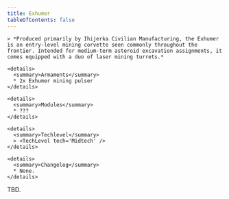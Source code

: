 ```yaml
---
title: Exhumer
tableOfContents: false
---
```


<Tabs>

  <TabItem label="Info" icon="information">

    > *Produced primarily by Ihijerka Civilian Manufacturing, the Exhumer is an entry-level mining corvette seen commonly throughout the frontier. Intended for medium-term asteroid excavation assignments, it comes equipped with a duo of laser mining turrets.*

    <details>
      <summary>Armaments</summary>
      * 2x Exhumer mining pulser
    </details>

    <details>
      <summary>Modules</summary>
      * ???
    </details>

    <details>
      <summary>Techlevel</summary>
      > <TechLevel tech='Midtech' />
    </details>

    <details>
      <summary>Changelog</summary>
      * None.
    </details>
  </TabItem>

  <TabItem label="Guide" icon="open-book">
    TBD.
  </TabItem>

</Tabs>